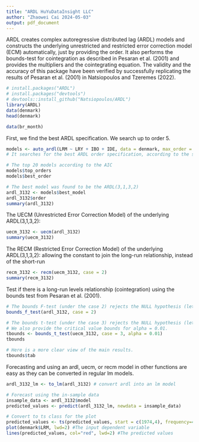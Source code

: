 ---
title: "ARDL HuYuDataInsight LLC"
author: "Zhaowei Cai 2024-05-03"
output: pdf_document
---

ARDL creates complex autoregressive distributed lag (ARDL) models and constructs the underlying unrestricted and restricted error correction model (ECM) automatically, just by providing the order. It also performs the bounds-test for cointegration as described in Pesaran et al. (2001) and provides the multipliers and the cointegrating equation. The validity and the accuracy of this package have been verified by successfully replicating the results of Pesaran et al. (2001) in Natsiopoulos and Tzeremes (2022).

```{r}
# install.packages("ARDL")
# install.packages("devtools")
# devtools::install_github("Natsiopoulos/ARDL")
library(ARDL)
data(denmark)
head(denmark)

data(br_month)
```

First, we find the best ARDL specification. We search up to order 5.

```{r}
models <- auto_ardl(LRM ~ LRY + IBO + IDE, data = denmark, max_order = 5, selection = 'AIC')
# It searches for the best ARDL order specification, according to the selected criterion, taking into account the constraints provided

# The top 20 models according to the AIC
models$top_orders
models$best_order

# The best model was found to be the ARDL(3,1,3,2)
ardl_3132 <- models$best_model
ardl_3132$order
summary(ardl_3132)
```

The UECM (Unrestricted Error Correction Model) of the underlying ARDL(3,1,3,2):

```{r}
uecm_3132 <- uecm(ardl_3132)
summary(uecm_3132)
```

The RECM (Restricted Error Correction Model) of the underlying ARDL(3,1,3,2):
allowing the constant to join the long-run relationship, instead of the short-run

```{r}
recm_3132 <- recm(uecm_3132, case = 2)
summary(recm_3132)
```

Test if there is a long-run levels relationship (cointegration) using the bounds test from Pesaran et al. (2001).

```{r}
# The bounds F-test (under the case 2) rejects the NULL hypothesis (let's say, assuming alpha = 0.01) with p-value = 0.004418.
bounds_f_test(ardl_3132, case = 2)

# The bounds t-test (under the case 3) rejects the NULL hypothesis (let's say, assuming alpha = 0.01) with p-value = 0.005538.
# We also provide the critical value bounds for alpha = 0.01.
tbounds <- bounds_t_test(uecm_3132, case = 3, alpha = 0.01)
tbounds

# Here is a more clear view of the main results.
tbounds$tab
```

Forecasting and using an ardl, uecm, or recm model in other functions are easy as they can be converted in regular lm models.

```{r}
ardl_3132_lm <- to_lm(ardl_3132) # convert ardl into an lm model

# Forecast using the in-sample data
insample_data <- ardl_3132$model
predicted_values <- predict(ardl_3132_lm, newdata = insample_data)

# Convert to ts class for the plot
predicted_values <- ts(predicted_values, start = c(1974,4), frequency=4)
plot(denmark$LRM, lwd=2) #The input dependent variable
lines(predicted_values, col="red", lwd=2) #The predicted values
```